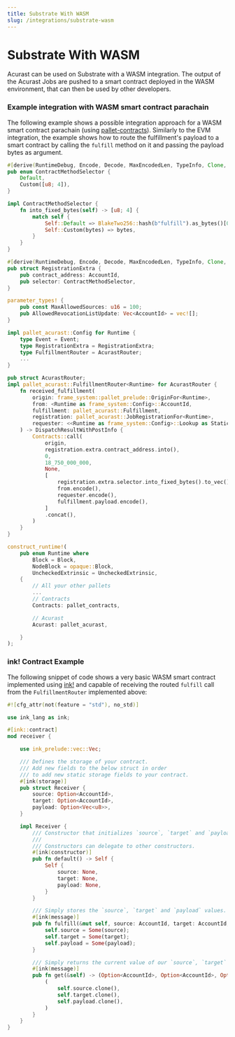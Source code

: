 ```yaml
---
title: Substrate With WASM
slug: /integrations/substrate-wasm
---
```


# Substrate With WASM

Acurast can be used on Substrate with a WASM integration. The output of the Acurast Jobs are pushed to a smart contract deployed in the WASM environment, that can then be used by other developers.

### Example integration with WASM smart contract parachain

The following example shows a possible integration approach for a WASM smart contract parachain (using [pallet-contracts](https://github.com/paritytech/substrate/tree/master/frame/contracts)).
Similarly to the EVM integration, the example shows how to route the fulfillment's payload to a smart contract by calling the `fulfill` method on it and passing the payload bytes as argument.

```rust
#[derive(RuntimeDebug, Encode, Decode, MaxEncodedLen, TypeInfo, Clone, PartialEq, Eq)]
pub enum ContractMethodSelector {
	Default,
	Custom([u8; 4]),
}

impl ContractMethodSelector {
	fn into_fixed_bytes(self) -> [u8; 4] {
		match self {
			Self::Default => BlakeTwo256::hash(b"fulfill").as_bytes()[0..4].try_into().unwrap(),
			Self::Custom(bytes) => bytes,
		}
	}
}

#[derive(RuntimeDebug, Encode, Decode, MaxEncodedLen, TypeInfo, Clone, PartialEq, Eq)]
pub struct RegistrationExtra {
	pub contract_address: AccountId,
	pub selector: ContractMethodSelector,
}

parameter_types! {
	pub const MaxAllowedSources: u16 = 100;
	pub AllowedRevocationListUpdate: Vec<AccountId> = vec![];
}

impl pallet_acurast::Config for Runtime {
	type Event = Event;
	type RegistrationExtra = RegistrationExtra;
	type FulfillmentRouter = AcurastRouter;
	...
}

pub struct AcurastRouter;
impl pallet_acurast::FulfillmentRouter<Runtime> for AcurastRouter {
	fn received_fulfillment(
		origin: frame_system::pallet_prelude::OriginFor<Runtime>,
		from: <Runtime as frame_system::Config>::AccountId,
		fulfillment: pallet_acurast::Fulfillment,
		registration: pallet_acurast::JobRegistrationFor<Runtime>,
		requester: <<Runtime as frame_system::Config>::Lookup as StaticLookup>::Target,
	) -> DispatchResultWithPostInfo {
		Contracts::call(
			origin,
			registration.extra.contract_address.into(),
			0,
			18_750_000_000,
			None,
			[
				registration.extra.selector.into_fixed_bytes().to_vec(),
				from.encode(),
				requester.encode(),
				fulfillment.payload.encode(),
			]
			.concat(),
		)
	}
}

construct_runtime!(
	pub enum Runtime where
		Block = Block,
		NodeBlock = opaque::Block,
		UncheckedExtrinsic = UncheckedExtrinsic,
	{
		// All your other pallets
		...
		// Contracts
		Contracts: pallet_contracts,

		// Acurast
		Acurast: pallet_acurast,

	}
);
```

### ink! Contract Example

The following snippet of code shows a very basic WASM smart contract implemented using [ink!](https://github.com/paritytech/ink) and capable of receiving the routed `fulfill` call from the `FulfillmentRouter` implemented above:

```rust
#![cfg_attr(not(feature = "std"), no_std)]

use ink_lang as ink;

#[ink::contract]
mod receiver {

    use ink_prelude::vec::Vec;

    /// Defines the storage of your contract.
    /// Add new fields to the below struct in order
    /// to add new static storage fields to your contract.
    #[ink(storage)]
    pub struct Receiver {
        source: Option<AccountId>,
        target: Option<AccountId>,
        payload: Option<Vec<u8>>,
    }

    impl Receiver {
        /// Constructor that initializes `source`, `target` and `payload` to `None`.
        ///
        /// Constructors can delegate to other constructors.
        #[ink(constructor)]
        pub fn default() -> Self {
            Self {
                source: None,
                target: None,
                payload: None,
            }
        }

        /// Simply stores the `source`, `target` and `payload` values.
        #[ink(message)]
        pub fn fulfill(&mut self, source: AccountId, target: AccountId, payload: Vec<u8>) {
            self.source = Some(source);
            self.target = Some(target);
            self.payload = Some(payload);
        }

        /// Simply returns the current value of our `source`, `target` and `payload`.
        #[ink(message)]
        pub fn get(&self) -> (Option<AccountId>, Option<AccountId>, Option<Vec<u8>>) {
            (
                self.source.clone(),
                self.target.clone(),
                self.payload.clone(),
            )
        }
    }
}
```

